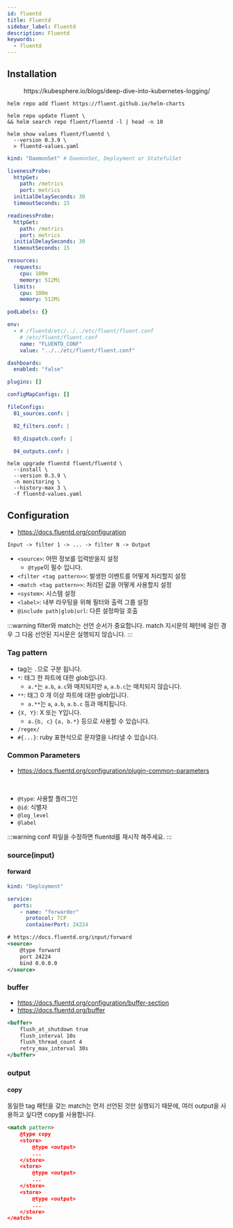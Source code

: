```yaml
---
id: fluentd
title: Fluentd
sidebar_label: Fluentd
description: Fluentd
keywords:
  - fluentd
---
```



## Installation

<center>
  <Image
    img={require("@site/static/img/mlops/mlops/monitoring/collector/forward-to-fluent.png")}
    width={750}
  />
</center>
<center>https://kubesphere.io/blogs/deep-dive-into-kubernetes-logging/</center>

```shell
helm repo add fluent https://fluent.github.io/helm-charts
```

```shell
helm repo update fluent \
&& helm search repo fluent/fluentd -l | head -n 10
```

```shell
helm show values fluent/fluentd \
  --version 0.3.9 \
  > fluentd-values.yaml
```

```yaml title="fluentd-values.yaml"
kind: "DaemonSet" # DaemonSet, Deployment or StatefulSet

livenessProbe:
  httpGet:
    path: /metrics
    port: metrics
  initialDelaySeconds: 30
  timeoutSeconds: 15

readinessProbe:
  httpGet:
    path: /metrics
    port: metrics
  initialDelaySeconds: 30
  timeoutSeconds: 15

resources:
  requests:
    cpu: 100m
    memory: 512Mi
  limits:
    cpu: 100m
    memory: 512Mi

podLabels: {}

env:
  - # /fluentd/etc/../../etc/fluent/fluent.conf
    # /etc/fluent/fluent.conf
    name: "FLUENTD_CONF"
    value: "../../etc/fluent/fluent.conf"

dashboards:
  enabled: "false"

plugins: []

configMapConfigs: []

fileConfigs:
  01_sources.conf: |

  02_filters.conf: |

  03_dispatch.conf: |

  04_outputs.conf: |
```

```shell
helm upgrade fluentd fluent/fluentd \
  --install \
  --version 0.3.9 \
  -n monitoring \
  --history-max 3 \
  -f fluentd-values.yaml
```

## Configuration

- https://docs.fluentd.org/configuration

```shell
Input -> filter 1 -> ... -> filter N -> Output
```

- `<source>`: 어떤 정보를 입력받을지 설정
  - `@type`이 필수 입니다.
- `<filter <tag pattern>>`: 발생한 이벤트를 어떻게 처리할지 설정
- `<match <tag pattern>>`: 처리된 값을 어떻게 사용할지 설정
- `<system>`: 시스템 설정
- `<label>`: 내부 라우팅을 위해 필터와 출력 그룹 설정
- `@include path|glob|url`: 다른 설정파일 호출

:::warning
filter와 match는 선언 순서가 중요합니다. match 지시문의 패턴에 걸린 경우 그 다음 선언된 지시문은 실행되지 않습니다.
:::

### Tag pattern

- tag는 `.`으로 구분 됩니다.
- `*`: 태그 한 파트에 대한 glob입니다.
  - `a.*`는 `a.b`, `a.c`와 매치되지만 `a`, `a.b.c`는 매치되지 않습니다.
- `**`: 태그 0 개 이상 파트에 대한 glob입니다.
  - `a.**`는 `a`, `a.b`, `a.b.c` 등과 매치됩니다.
- `{X, Y}`: X 또는 Y입니다.
  - `a.{b, c}` `{a, b.*}` 등으로 사용할 수 있습니다.
- `/regex/`
- `#{...}`: ruby 표현식으로 문자열을 나타낼 수 있습니다.

### Common Parameters

- https://docs.fluentd.org/configuration/plugin-common-parameters

<br />

- `@type`: 사용할 플러그인
- `@id`: 식별자
- `@log_level`
- `@label`

:::warning
conf 파일을 수정하면 fluentd를 재시작 해주세요.
:::

### source(input)

#### forward

```yaml title="fluentd-values.yaml"
kind: "Deployment"

service:
  ports:
    - name: "forwarder"
      protocol: TCP
      containerPort: 24224
```

```xml
# https://docs.fluentd.org/input/forward
<source>
    @type forward
    port 24224
    bind 0.0.0.0
</source>
```

### buffer

- https://docs.fluentd.org/configuration/buffer-section
- https://docs.fluentd.org/buffer

```xml
<buffer>
    flush_at_shutdown true
    flush_interval 10s
    flush_thread_count 4
    retry_max_interval 30s
</buffer>
```

### output

#### copy

동일한 tag 패턴을 갖는 match는 먼저 선언된 것만 실행되기 때문에, 여러 output을 사용하고 싶다면 copy를 사용합니다.

```xml
<match pattern>
    @type copy
    <store>
        @type <output>
        ...
    </store>
    <store>
        @type <output>
        ...
    </store>
    <store>
        @type <output>
        ...
    </store>
</match>
```
